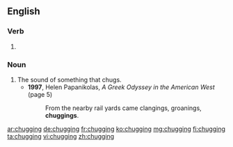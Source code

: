 ==English==

===Verb===
{{head|en|present participle}}

# {{present participle of|chug|lang=en}}

===Noun===
{{en-noun}}

# The sound of something that chugs.
#* '''1997''', Helen Papanikolas, ''A Greek Odyssey in the American West'' (page 5)
#*: From the nearby rail yards came clangings, groanings, '''chuggings'''.

[[ar:chugging]]
[[de:chugging]]
[[fr:chugging]]
[[ko:chugging]]
[[mg:chugging]]
[[fi:chugging]]
[[ta:chugging]]
[[vi:chugging]]
[[zh:chugging]]
